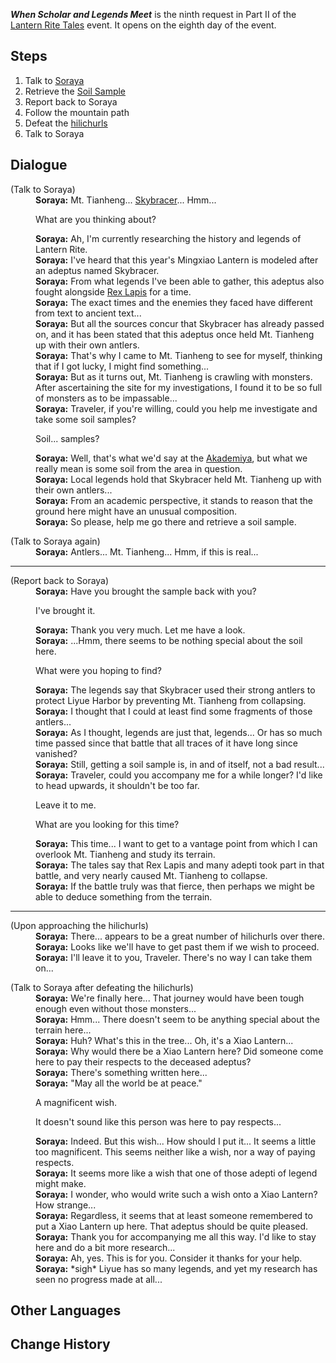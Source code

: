 {{Quest Infobox
|id            = 71822
|summary       = 
|event_name    = Lantern Rite Tales
|mora          = 20,000
|primogems     = 30
|other         = {{Card|Festive Fever (Lantern Rite)|100}}
|requirement   = Complete [[Wangshu Once Again]]
|type          = World
|startLocation = [[Mt. Tianheng]], [[Liyue]]
|characters    = Soraya; Traveler
|region        = Liyue
|area          = Sea of Clouds
|subarea       = Mt. Tianheng
}}
'''''When Scholar and Legends Meet''''' is the ninth request in Part II of the [[Lantern Rite Tales]] event. It opens on the eighth day of the event.

==Steps==
# Talk to [[Soraya]]
# Retrieve the [[Soil Sample]]
# Report back to Soraya
# Follow the mountain path
# Defeat the [[hilichurls]]
# Talk to Soraya

==Dialogue==
{{Quest Description|The scholar [[Soraya]] seems to be investigating something in [[Mt. Tianheng]]...}}
{{Dialogue start}}
;(Talk to Soraya)
:'''Soraya:''' Mt. Tianheng... [[Skybracer]]... Hmm...
:{{DIcon}} What are you thinking about?
:'''Soraya:''' Ah, I'm currently researching the history and legends of Lantern Rite.
:'''Soraya:''' I've heard that this year's Mingxiao Lantern is modeled after an adeptus named Skybracer.
:'''Soraya:''' From what legends I've been able to gather, this adeptus also fought alongside [[Rex Lapis]] for a time.
:'''Soraya:''' The exact times and the enemies they faced have different from text to ancient text...
:'''Soraya:''' But all the sources concur that Skybracer has already passed on, and it has been stated that this adeptus once held Mt. Tianheng up with their own antlers.
:'''Soraya:''' That's why I came to Mt. Tianheng to see for myself, thinking that if I got lucky, I might find something...
:'''Soraya:''' But as it turns out, Mt. Tianheng is crawling with monsters. After ascertaining the site for my investigations, I found it to be so full of monsters as to be impassable...
:'''Soraya:''' Traveler, if you're willing, could you help me investigate and take some soil samples?
:{{DIcon}} Soil... samples?
:'''Soraya:''' Well, that's what we'd say at the [[Sumeru Akademiya|Akademiya]], but what we really mean is some soil from the area in question.
:'''Soraya:''' Local legends hold that Skybracer held Mt. Tianheng up with their own antlers...
:'''Soraya:''' From an academic perspective, it stands to reason that the ground here might have an unusual composition.
:'''Soraya:''' So please, help me go there and retrieve a soil sample.

;(Talk to Soraya again)
:'''Soraya:''' Antlers... Mt. Tianheng... Hmm, if this is real...
----
;(Report back to Soraya)
:'''Soraya:''' Have you brought the sample back with you?
:{{DIcon}} I've brought it.
:'''Soraya:''' Thank you very much. Let me have a look.
:'''Soraya:''' ...Hmm, there seems to be nothing special about the soil here.
:{{DIcon}} What were you hoping to find?
:'''Soraya:''' The legends say that Skybracer used their strong antlers to protect Liyue Harbor by preventing Mt. Tianheng from collapsing.
:'''Soraya:''' I thought that I could at least find some fragments of those antlers...
:'''Soraya:''' As I thought, legends are just that, legends... Or has so much time passed since that battle that all traces of it have long since vanished?
:'''Soraya:''' Still, getting a soil sample is, in and of itself, not a bad result...
:'''Soraya:''' Traveler, could you accompany me for a while longer? I'd like to head upwards, it shouldn't be too far.
:{{DIcon}} Leave it to me.
:{{DIcon}} What are you looking for this time?
:'''Soraya:''' This time... I want to get to a vantage point from which I can overlook Mt. Tianheng and study its terrain.
:'''Soraya:''' The tales say that Rex Lapis and many adepti took part in that battle, and very nearly caused Mt. Tianheng to collapse.
:'''Soraya:''' If the battle truly was that fierce, then perhaps we might be able to deduce something from the terrain.
----
;(Upon approaching the hilichurls)
:'''Soraya:''' There... appears to be a great number of hilichurls over there.
:'''Soraya:''' Looks like we'll have to get past them if we wish to proceed.
:'''Soraya:''' I'll leave it to you, Traveler. There's no way I can take them on...

;(Talk to Soraya after defeating the hilichurls)
:'''Soraya:''' We're finally here... That journey would have been tough enough even without those monsters...
:'''Soraya:''' Hmm... There doesn't seem to be anything special about the terrain here...
:'''Soraya:''' Huh? What's this in the tree... Oh, it's a Xiao Lantern...
:'''Soraya:''' Why would there be a Xiao Lantern here? Did someone come here to pay their respects to the deceased adeptus?
:'''Soraya:''' There's something written here...
:'''Soraya:''' "May all the world be at peace."
:{{DIcon}} A magnificent wish.
:{{DIcon}} It doesn't sound like this person was here to pay respects...
:'''Soraya:''' Indeed. But this wish... How should I put it... It seems a little too magnificent. This seems neither like a wish, nor a way of paying respects.
:'''Soraya:''' It seems more like a wish that one of those adepti of legend might make.
:'''Soraya:''' I wonder, who would write such a wish onto a Xiao Lantern? How strange...
:'''Soraya:''' Regardless, it seems that at least someone remembered to put a Xiao Lantern up here. That adeptus should be quite pleased.
:'''Soraya:''' Thank you for accompanying me all this way. I'd like to stay here and do a bit more research...
:'''Soraya:''' Ah, yes. This is for you. Consider it thanks for your help.
:'''Soraya:''' *sigh* Liyue has so many legends, and yet my research has seen no progress made at all...
{{Dialogue end}}

==Other Languages==
{{Other Languages
|en      = When Scholar and Legends Meet
|zhs     = 学者与传说
|zhs_rm  = Xuézhě yǔ chuánshuō
|zht     = 學者與傳說
|zht_rm  = Xuézhě yǔ chuánshuō
|zh_tl   = Scholars and Legends
|ja      = 学者と伝説
|ja_rm   = Gakusha to densetsu
|ja_tl   = Scholars and Legends
|ko      = 학자와 전설
|ko_rm   = Hakjawa Jeonseol
|ko_tl   = Scholars and Legends
|es      = La erudita y la leyenda
|es_tl   = 
|fr      = L'érudite et la légende
|fr_tl   = The Scholar and the Legend
|ru      = Учёные и предания
|ru_tl   = Scholars and Legends
|th      = ความรู้กับตำนาน
|th_rm   = 
|th_tl   = 
|vi      = Học giả và truyền thuyết
|vi_tl   = 
|de      = Wenn Gelehrte und Legenden aufeinandertreffen
|de_tl   = When Scholars and Legends Clash
|id      = Peneliti dan Legenda
|id_tl   = Scholar and Legend
|pt      = A Estudiosa e a Lenda
|pt_tl   = The Studious and the Legend
}}

==Change History==
{{Change History|1.3}}
